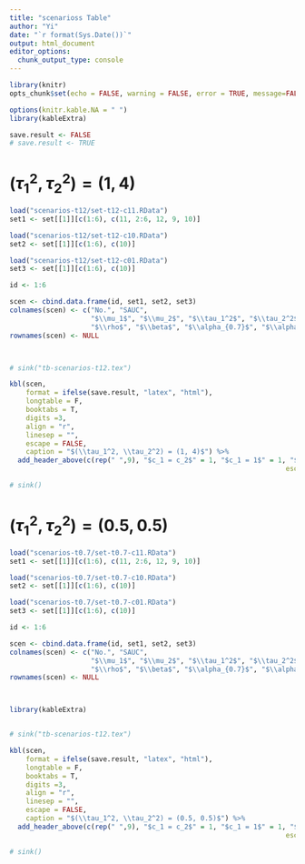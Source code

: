 ```yaml
---
title: "scenarioss Table"
author: "Yi"
date: "`r format(Sys.Date())`"
output: html_document
editor_options:
  chunk_output_type: console
---
```


```r
library(knitr)
opts_chunk$set(echo = FALSE, warning = FALSE, error = TRUE, message=FALSE, comment="")

options(knitr.kable.NA = " ")
library(kableExtra)

save.result <- FALSE
# save.result <- TRUE
```

# $(\tau_1^2, \tau_2^2) = (1, 4)$

```r
load("scenarios-t12/set-t12-c11.RData")
set1 <- set[[1]][c(1:6), c(11, 2:6, 12, 9, 10)]

load("scenarios-t12/set-t12-c10.RData")
set2 <- set[[1]][c(1:6), c(10)]

load("scenarios-t12/set-t12-c01.RData")
set3 <- set[[1]][c(1:6), c(10)]

id <- 1:6

scen <- cbind.data.frame(id, set1, set2, set3)
colnames(scen) <- c("No.", "SAUC", 
                    "$\\mu_1$", "$\\mu_2$", "$\\tau_1^2$", "$\\tau_2^2$", "$\\tau_{12}$", 
                    "$\\rho$", "$\\beta$", "$\\alpha_{0.7}$", "$\\alpha_{0.7}$", "$\\alpha_{0.7}$")
rownames(scen) <- NULL



# sink("tb-scenarios-t12.tex")

kbl(scen, 
    format = ifelse(save.result, "latex", "html"),
    longtable = F, 
    booktabs = T, 
    digits =3,
    align = "r",
    linesep = "",
    escape = FALSE,
    caption = "$(\\tau_1^2, \\tau_2^2) = (1, 4)$") %>% 
  add_header_above(c(rep(" ",9), "$c_1 = c_2$" = 1, "$c_1 = 1$" = 1, "$c_1 = 0$" = 1),
  																	escape = FALSE)

# sink()

```


# $(\tau_1^2, \tau_2^2) = (0.5, 0.5)$


```r
load("scenarios-t0.7/set-t0.7-c11.RData")
set1 <- set[[1]][c(1:6), c(11, 2:6, 12, 9, 10)]

load("scenarios-t0.7/set-t0.7-c10.RData")
set2 <- set[[1]][c(1:6), c(10)]

load("scenarios-t0.7/set-t0.7-c01.RData")
set3 <- set[[1]][c(1:6), c(10)]

id <- 1:6

scen <- cbind.data.frame(id, set1, set2, set3)
colnames(scen) <- c("No.", "SAUC", 
                    "$\\mu_1$", "$\\mu_2$", "$\\tau_1^2$", "$\\tau_2^2$", "$\\tau_{12}$", 
                    "$\\rho$", "$\\beta$", "$\\alpha_{0.7}$", "$\\alpha_{0.7}$", "$\\alpha_{0.7}$")
rownames(scen) <- NULL



library(kableExtra)


# sink("tb-scenarios-t12.tex")

kbl(scen, 
    format = ifelse(save.result, "latex", "html"),
    longtable = F, 
    booktabs = T, 
    digits =3,
    align = "r",
    linesep = "",
    escape = FALSE,
    caption = "$(\\tau_1^2, \\tau_2^2) = (0.5, 0.5)$") %>% 
  add_header_above(c(rep(" ",9), "$c_1 = c_2$" = 1, "$c_1 = 1$" = 1, "$c_1 = 0$" = 1),
  																	escape = FALSE)

# sink()

```